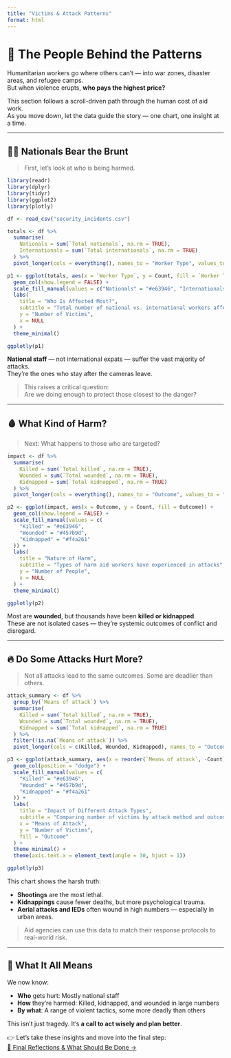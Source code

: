 ```yaml
---
title: "Victims & Attack Patterns"
format: html
---
```


# 👥 The People Behind the Patterns

Humanitarian workers go where others can’t — into war zones, disaster areas, and refugee camps.  
But when violence erupts, **who pays the highest price?**

This section follows a scroll-driven path through the human cost of aid work.  
As you move down, let the data guide the story — one chart, one insight at a time.

---

## 🧑‍⚕️ Nationals Bear the Brunt

> First, let’s look at *who* is being harmed.

```r
library(readr)
library(dplyr)
library(tidyr)
library(ggplot2)
library(plotly)

df <- read_csv("security_incidents.csv")

totals <- df %>%
  summarise(
    Nationals = sum(`Total nationals`, na.rm = TRUE),
    Internationals = sum(`Total internationals`, na.rm = TRUE)
  ) %>%
  pivot_longer(cols = everything(), names_to = "Worker Type", values_to = "Count")

p1 <- ggplot(totals, aes(x = `Worker Type`, y = Count, fill = `Worker Type`)) +
  geom_col(show.legend = FALSE) +
  scale_fill_manual(values = c("Nationals" = "#e63946", "Internationals" = "#a6bddb")) +
  labs(
    title = "Who Is Affected Most?",
    subtitle = "Total number of national vs. international workers affected by attacks",
    y = "Number of Victims",
    x = NULL
  ) +
  theme_minimal()

ggplotly(p1)
```

**National staff** — not international expats — suffer the vast majority of attacks.  
They’re the ones who stay after the cameras leave.

> This raises a critical question:  
Are we doing enough to protect those closest to the danger?

---

## 🩸 What Kind of Harm?

> Next: What happens to those who are targeted?

```r
impact <- df %>%
  summarise(
    Killed = sum(`Total killed`, na.rm = TRUE),
    Wounded = sum(`Total wounded`, na.rm = TRUE),
    Kidnapped = sum(`Total kidnapped`, na.rm = TRUE)
  ) %>%
  pivot_longer(cols = everything(), names_to = "Outcome", values_to = "Count")

p2 <- ggplot(impact, aes(x = Outcome, y = Count, fill = Outcome)) +
  geom_col(show.legend = FALSE) +
  scale_fill_manual(values = c(
    "Killed" = "#e63946",
    "Wounded" = "#457b9d",
    "Kidnapped" = "#f4a261"
  )) +
  labs(
    title = "Nature of Harm",
    subtitle = "Types of harm aid workers have experienced in attacks",
    y = "Number of People",
    x = NULL
  ) +
  theme_minimal()

ggplotly(p2)
```

Most are **wounded**, but thousands have been **killed or kidnapped**.  
These are not isolated cases — they’re systemic outcomes of conflict and disregard.

---

## 🔥 Do Some Attacks Hurt More?

> Not all attacks lead to the same outcomes. Some are deadlier than others.

```r
attack_summary <- df %>%
  group_by(`Means of attack`) %>%
  summarise(
    Killed = sum(`Total killed`, na.rm = TRUE),
    Wounded = sum(`Total wounded`, na.rm = TRUE),
    Kidnapped = sum(`Total kidnapped`, na.rm = TRUE)
  ) %>%
  filter(!is.na(`Means of attack`)) %>%
  pivot_longer(cols = c(Killed, Wounded, Kidnapped), names_to = "Outcome", values_to = "Count")

p3 <- ggplot(attack_summary, aes(x = reorder(`Means of attack`, -Count), y = Count, fill = Outcome)) +
  geom_col(position = "dodge") +
  scale_fill_manual(values = c(
    "Killed" = "#e63946",
    "Wounded" = "#457b9d",
    "Kidnapped" = "#f4a261"
  )) +
  labs(
    title = "Impact of Different Attack Types",
    subtitle = "Comparing number of victims by attack method and outcome type",
    x = "Means of Attack",
    y = "Number of Victims",
    fill = "Outcome"
  ) +
  theme_minimal() +
  theme(axis.text.x = element_text(angle = 30, hjust = 1))

ggplotly(p3)
```

This chart shows the harsh truth:

- **Shootings** are the most lethal.
- **Kidnappings** cause fewer deaths, but more psychological trauma.
- **Aerial attacks and IEDs** often wound in high numbers — especially in urban areas.

> Aid agencies can use this data to match their response protocols to real-world risk.

---

## 🎯 What It All Means

We now know:

- **Who** gets hurt: Mostly national staff
- **How** they’re harmed: Killed, kidnapped, and wounded in large numbers
- **By what**: A range of violent tactics, some more deadly than others

This isn't just tragedy. It's **a call to act wisely and plan better**.

👉 Let’s take these insights and move into the final step:  
[🧠 Final Reflections & What Should Be Done →](conclusions.qmd)
